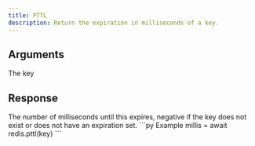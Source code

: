 ```yaml
---
title: PTTL
description: Return the expiration in milliseconds of a key.
---
```



## Arguments

<ParamField body="key" type="string" required>
  The key 
</ParamField>

## Response

<ResponseField type="integer" required>
  The number of milliseconds until this expires, negative if the key does not exist or does not have an expiration set.
</ResponseField>

<RequestExample>
```py Example
millis = await redis.pttl(key)
```
</RequestExample>

